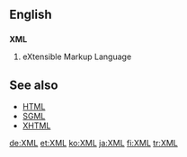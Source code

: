 ==English==
==={{initialism}}===
{{wikipedia}}
'''XML'''

# eXtensible Markup Language

==See also==
*[[HTML]]
*[[SGML]]
*[[XHTML]]

[[de:XML]]
[[et:XML]]
[[ko:XML]]
[[ja:XML]]
[[fi:XML]]
[[tr:XML]]